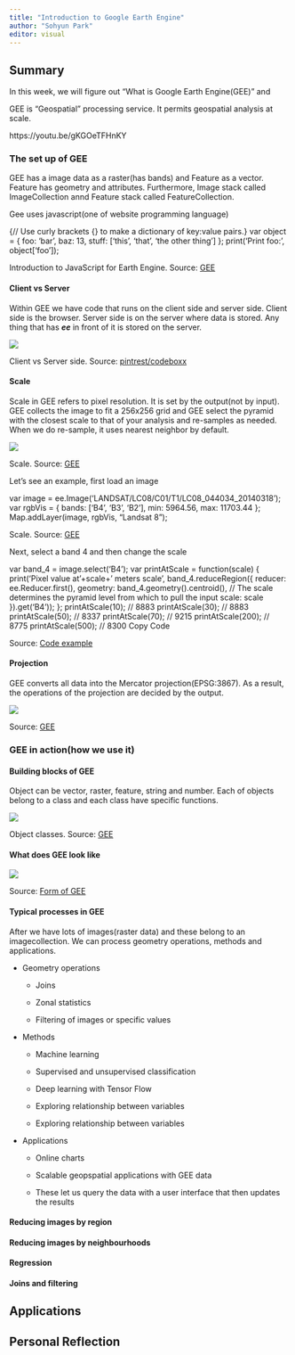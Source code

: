 ```yaml
---
title: "Introduction to Google Earth Engine"
author: "Sohyun Park"
editor: visual
---
```


## Summary

In this week, we will figure out "What is Google Earth Engine(GEE)" and

GEE is "Geospatial" processing service. It permits geospatial analysis at scale.

https://youtu.be/gKGOeTFHnKY

### The set up of GEE

GEE has a image data as a raster(has bands) and Feature as a vector. Feature has geometry and attributes. Furthermore, Image stack called ImageCollection annd Feature stack called FeatureCollection.

Gee uses javascript(one of website programming language)

{// Use curly brackets {} to make a dictionary of key:value pairs.} var object = { foo: 'bar', baz: 13, stuff: \['this', 'that', 'the other thing'\] }; print('Print foo:', object\['foo'\]);

Introduction to JavaScript for Earth Engine. Source: [GEE](https://developers.google.com/earth-engine/tutorials/tutorial_js_01)

#### Client vs Server

Within GEE we have code that runs on the client side and server side. Client side is the browser. Server side is on the server where data is stored. Any thing that has ***ee*** in front of it is stored on the server.

![](images/paste-1097464A.png)

Client vs Server side. Source: [pintrest/codeboxx](https://www.pinterest.co.uk/pin/764837949191948083/)

#### Scale

Scale in GEE refers to pixel resolution. It is set by the output(not by input). GEE collects the image to fit a 256x256 grid and GEE select the pyramid with the closest scale to that of your analysis and re-samples as needed. When we do re-sample, it uses nearest neighbor by default.

![](images/paste-80D175DE.png)

Scale. Source: [GEE](https://developers.google.com/earth-engine/guides/scale)

Let's see an example, first load an image

var image = ee.Image('LANDSAT/LC08/C01/T1/LC08_044034_20140318'); var rgbVis = { bands: \['B4', 'B3', 'B2'\], min: 5964.56, max: 11703.44 }; Map.addLayer(image, rgbVis, "Landsat 8");

Scale. Source: [GEE](https://developers.google.com/earth-engine/guides/scale)

Next, select a band 4 and then change the scale

var band_4 = image.select('B4'); var printAtScale = function(scale) { print('Pixel value at'+scale+' meters scale', band_4.reduceRegion({ reducer: ee.Reducer.first(), geometry: band_4.geometry().centroid(), // The scale determines the pyramid level from which to pull the input scale: scale }).get('B4')); }; printAtScale(10); // 8883 printAtScale(30); // 8883 printAtScale(50); // 8337 printAtScale(70); // 9215 printAtScale(200); // 8775 printAtScale(500); // 8300 Copy Code

Source: [Code example](https://code.earthengine.google.com/82d6c28210a115f2446c0ca8e7a65e51)

#### Projection

GEE converts all data into the Mercator projection(EPSG:3867). As a result, the operations of the projection are decided by the output.

![](images/paste-1BDFAF9D.png)

Source: [GEE](https://developers.google.com/earth-engine/guides/projections)

### GEE in action(how we use it)

#### Building blocks of GEE

Object can be vector, raster, feature, string and number. Each of objects belong to a class and each class have specific functions.

![](images/paste-313B53C6.png)

Object classes. Source: [GEE](https://developers.google.com/earth-engine/guides/objects_methods_overview)

#### What does GEE look like

![](images/paste-59C13A06.png)

Source: [Form of GEE](https://andrewmaclachlan.github.io/CASA0023-lecture-5/#31)

#### Typical processes in GEE

After we have lots of images(raster data) and these belong to an imagecollection. We can process geometry operations, methods and applications.

-   Geometry operations

    -   Joins

    -   Zonal statistics

    -   Filtering of images or specific values

-   Methods

    -   Machine learning

    -   Supervised and unsupervised classification

    -   Deep learning with Tensor Flow

    -   Exploring relationship between variables

    -   Exploring relationship between variables

-   Applications

    -   Online charts

    -   Scalable geopspatial applications with GEE data

    -   These let us query the data with a user interface that then updates the results

#### Reducing images by region

#### Reducing images by neighbourhoods

#### Regression

#### Joins and filtering

## Applications

## Personal Reflection

